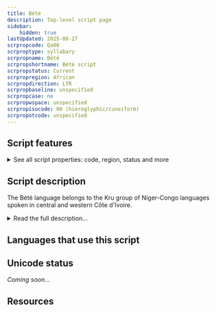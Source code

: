 ```yaml
---
title: Bété
description: Top-level script page
sidebar:
    hidden: true
lastUpdated: 2025-08-27
scrpropcode: Qa00
scrproptype: syllabary
scrpropname: Bété
scrpropshortname: Bété script
scrpropstatus: Current
scrpropregion: African
scrpropdirection: LTR
scrpropbaseline: unspecified
scrpropcase: no
scrpropwspace: unspecified
scrpropisocode: 00 (hieroglyphic/cuneiform)
scrpropotcode: unspecified
---
```



## Script features

<details>
<summary> See all script properties: code, region, status and more</summary>
<ScriptInfo />
</details>

## Script description

The Bété language belongs to the Kru group of Niger-Congo languages spoken in central and western Côte d'Ivoire.

<details>
<summary>Read the full description...</summary>Although some 600,000 Bétés live in the Côte d'Ivoire the language has no official status and all education is conducted in French. A syllabic Bété script consisting of over 400 signs was invented in 1956 by Frédéric Bruly Bouabré, a well-educated, literate Bété. Bouabré is an artist by trade and explains that his aim was to "form a specific African writing from scenes of human life” (from _Bruly Bouabré's Alphabet, 2005_). He made drawings based on geometric markings he noticed on small stones near a village called Bekora. He concluded that these markings were part of an ancient writing system from the area, and developed his drawings into a new Bété script. The script was exhibited in the Tate Modern, London, as part of their ‘Poetry and Dream’ display in February 2011. Frédéric Bruly Bouabré’s original drawings which led to the creation of the script are held in the Pigozzi Collection of Contemporary African Art in Geneva. The script has seen limited practical use by Bété speakers.

_This script is not currently recognized by the [ISO 15924 standard](http://www.unicode.org/iso15924/), but is included in ScriptSource for research purposes. If you have any information on this script, please add the information to this site. Your contributions can be a great help in refining and expanding the ISO 15924 standard. The [Script Encoding Initiative](http://www.linguistics.berkeley.edu/sei/) is working to support the inclusion of this script in the standard, and contributions here will support their efforts._
</details>

## Languages that use this script

<WsList script='Qa00' wsMax='5' />

## Unicode status

_Coming soon..._

## Resources

<ScriptResources detailSummary='seemore' />


